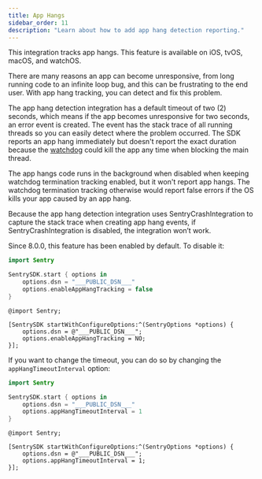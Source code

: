 ```yaml
---
title: App Hangs
sidebar_order: 11
description: "Learn about how to add app hang detection reporting."
---
```


This integration tracks app hangs. This feature is available on iOS, tvOS, macOS, and watchOS.

There are many reasons an app can become unresponsive, from long running code to an infinite loop bug, and this can be frustrating to the end user.
With app hang tracking, you can detect and fix this problem.

The app hang detection integration has a default timeout of two (2) seconds, which means if the app becomes unresponsive for two seconds, an error event is created.
The event has the stack trace of all running threads so you can easily detect where the problem occurred. The SDK reports an app hang immediately but doesn't report the exact duration because the [watchdog](https://developer.apple.com/documentation/xcode/addressing-watchdog-terminations) could kill the app any time when blocking the main thread.

The app hangs code runs in the background when disabled when keeping watchdog termination tracking enabled, but it won't report app hangs. The watchdog termination tracking otherwise would report false errors if the OS kills your app caused by an app hang.

Because the app hang detection integration uses SentryCrashIntegration to capture the stack trace when creating app hang events, if SentryCrashIntegration is disabled, the integration won’t work.

Since 8.0.0, this feature has been enabled by default. To disable it:

```swift {tabTitle:Swift}
import Sentry

SentrySDK.start { options in
    options.dsn = "___PUBLIC_DSN___"
    options.enableAppHangTracking = false
}
```

```objc {tabTitle:Objective-C}
@import Sentry;

[SentrySDK startWithConfigureOptions:^(SentryOptions *options) {
    options.dsn = @"___PUBLIC_DSN___";
    options.enableAppHangTracking = NO;
}];

```

If you want to change the timeout, you can do so by changing the `appHangTimeoutInterval` option:

```swift {tabTitle:Swift}
import Sentry

SentrySDK.start { options in
    options.dsn = "___PUBLIC_DSN___"
    options.appHangTimeoutInterval = 1
}
```

```objc {tabTitle:Objective-C}
@import Sentry;

[SentrySDK startWithConfigureOptions:^(SentryOptions *options) {
    options.dsn = @"___PUBLIC_DSN___";
    options.appHangTimeoutInterval = 1;
}];

```
